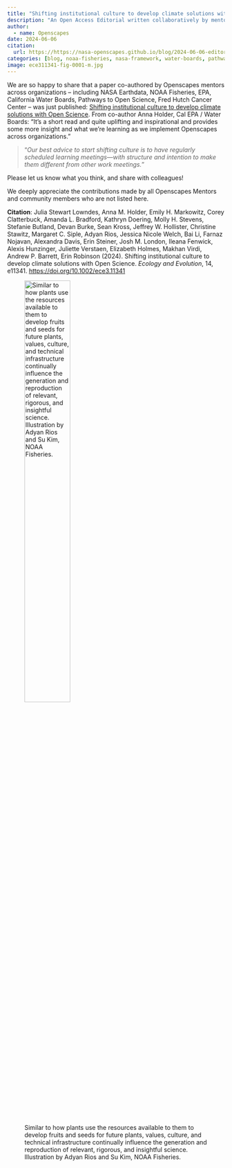 ```yaml
---
title: "Shifting institutional culture to develop climate solutions with Open Science"
description: "An Open Access Editorial written collaboratively by mentors across the Openscapes community"
author:
  - name: Openscapes  
date: 2024-06-06
citation: 
  url: https://https://nasa-openscapes.github.io/blog/2024-06-06-editorial-published
categories: [blog, noaa-fisheries, nasa-framework, water-boards, pathways, how-we-work]
image: ece311341-fig-0001-m.jpg
---
```


We are so happy to share that a paper co-authored by Openscapes mentors across organizations – including NASA Earthdata, NOAA Fisheries, EPA, California Water Boards, Pathways to Open Science, Fred Hutch Cancer Center – was just published: [Shifting institutional culture to develop climate solutions with Open Science](https://onlinelibrary.wiley.com/doi/10.1002/ece3.11341). From co-author Anna Holder, Cal EPA / Water Boards: "It’s a short read and quite uplifting and inspirational and provides some more insight and what we’re learning as we implement Openscapes across organizations.” 

::: blockquote-blue
> "*Our best advice to start shifting culture is to have regularly scheduled learning meetings—with structure and intention to make them different from other work meetings.*"
:::

Please let us know what you think, and share with colleagues!

We deeply appreciate the contributions made by all Openscapes Mentors and community members who are not listed here.

**Citation**: Julia Stewart Lowndes, Anna M. Holder, Emily H. Markowitz, Corey Clatterbuck, Amanda L. Bradford, Kathryn Doering, Molly H. Stevens, Stefanie Butland, Devan Burke, Sean Kross, Jeffrey W. Hollister, Christine Stawitz, Margaret C. Siple, Adyan Rios, Jessica Nicole Welch, Bai Li, Farnaz Nojavan, Alexandra Davis, Erin Steiner, Josh M. London, Ileana Fenwick, Alexis Hunzinger, Juliette Verstaen, Elizabeth Holmes, Makhan Virdi, Andrew P. Barrett, Erin Robinson (2024). Shifting institutional culture to develop climate solutions with Open Science. *Ecology and Evolution*, 14, e11341. <https://doi.org/10.1002/ece3.11341>

![Similar to how plants use the resources available to them to develop fruits and seeds for future plants, values, culture, and technical infrastructure continually influence the generation and reproduction of relevant, rigorous, and insightful science. Illustration by Adyan Rios and Su Kim, NOAA Fisheries.](ece311341-fig-0001-m.jpg){width="50%"}
